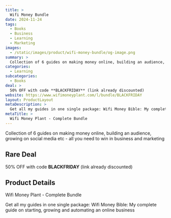 ```yaml
---
title: >
  Wifi Money Bundle
date: 2024-11-24
tags:
  - Books
  - Business
  - Learning
  - Marketing
images:
  - /static/images/product/wifi-money-bundle/og-image.png
summary: >
  Collection of 6 guides on making money online, building an audience, growing on social media etc - all you need to win in business and marketing
categories:
  - Learning
subcategories:
  - Books
deal: >
  50% OFF with code **BLACKFRIDAY** (link already discounted)
website: https://www.wifimoneyplant.com/l/bundle/BLACKFRIDAY
layout: ProductLayout
metaDescription: >
  Get all my guides in one single package: Wifi Money Bible: My complete guide on starting, growing and automating an online business
metaTitle: >
  Wifi Money Plant - Complete Bundle
---
```

Collection of 6 guides on making money online, building an audience, growing on social media etc - all you need to win in business and marketing

## Rare Deal

50% OFF with code **BLACKFRIDAY** (link already discounted)

## Product Details
Wifi Money Plant - Complete Bundle

Get all my guides in one single package: Wifi Money Bible: My complete guide on starting, growing and automating an online business

